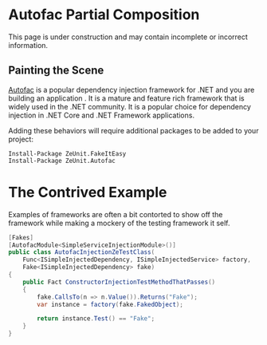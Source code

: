
# Autofac Partial Composition

<Warning title="Under Construction" >
    This page is under construction and may contain incomplete or incorrect information.
</Warning>

## Painting the Scene

[Autofac](https://autofac.org/) is a popular dependency injection framework for .NET and you are building an application .  It is a mature and feature rich framework that is widely used in the .NET community.  It is a popular choice for dependency injection in .NET Core and .NET Framework applications.

Adding these behaviors will require additional packages to be added to your project:

```
Install-Package ZeUnit.FakeItEasy
Install-Package ZeUnit.Autofac
```

# The Contrived Example

Examples of frameworks are often a bit contorted to show off the framework while making a mockery of the testing framework it self.  

```csharp
[Fakes]
[AutofacModule<SimpleServiceInjectionModule>()]
public class AutofacInjectionZeTestClass(
    Func<ISimpleInjectedDependency, ISimpleInjectedService> factory, 
    Fake<ISimpleInjectedDependency> fake)
{    
    public Fact ConstructorInjectionTestMethodThatPasses()
    {
        fake.CallsTo(n => n.Value()).Returns("Fake");
        var instance = factory(fake.FakedObject);

        return instance.Test() == "Fake";
    }
}
```